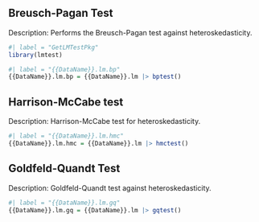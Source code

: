 
## Breusch-Pagan Test

Description: Performs the Breusch-Pagan test against heteroskedasticity.


```r
#| label = "GetLMTestPkg"
library(lmtest)
```

```r
#| label = "{{DataName}}.lm.bp"
{{DataName}}.lm.bp = {{DataName}}.lm |> bptest()
```

## Harrison-McCabe test

Description: Harrison-McCabe test for heteroskedasticity.



```r
#| label = "{{DataName}}.lm.hmc"
{{DataName}}.lm.hmc = {{DataName}}.lm |> hmctest()
```


## Goldfeld-Quandt Test

Description: Goldfeld-Quandt test against heteroskedasticity.

```r
#| label = "{{DataName}}.lm.gq"
{{DataName}}.lm.gq = {{DataName}}.lm |> gqtest()
```


